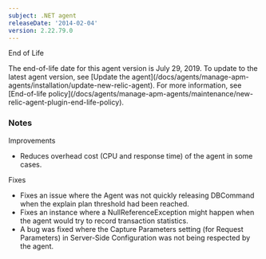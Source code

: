 ```yaml
---
subject: .NET agent
releaseDate: '2014-02-04'
version: 2.22.79.0
---
```


End of Life

<Callout variant="important">
  The end-of-life date for this agent version is July 29, 2019. To update to the latest agent version, see [Update the agent](/docs/agents/manage-apm-agents/installation/update-new-relic-agent). For more information, see [End-of-life policy](/docs/agents/manage-apm-agents/maintenance/new-relic-agent-plugin-end-life-policy).
</Callout>

### Notes

Improvements

* Reduces overhead cost (CPU and response time) of the agent in some cases.

Fixes

* Fixes an issue where the Agent was not quickly releasing DBCommand when the explain plan threshold had been reached.
* Fixes an instance where a NullReferenceException might happen when the agent would try to record transaction statistics.
* A bug was fixed where the Capture Parameters setting (for Request Parameters) in Server-Side Configuration was not being respected by the agent.
